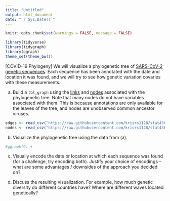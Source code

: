 ```yaml
---
title: "Untitled"
output: html_document
date: "`r Sys.Date()`"
---
```


```r
knitr::opts_chunk$set(warnings = FALSE, message = FALSE)
```

```r
library(tidyverse)
library(tidygraph)
library(ggraph)
theme_set(theme_bw())
```

[COVID-19 Phylogeny] We will visualize a phylogenetic tree of [SARS-CoV-2
genetic sequences](https://observablehq.com/@mbostock/sars-cov-2-phylogenetic-tree).
Each sequence has been annotated with the date and location it was found, and we
will try to see how genetic variation covaries with these measurements.

a. Build a `tbl_graph` using the
[links](https://raw.githubusercontent.com/krisrs1128/stat479_s22/main/_slides/week8/exercises/data/covid-edges.csv)
and
[nodes](https://raw.githubusercontent.com/krisrs1128/stat479_s22/main/_slides/week8/exercises/data/covid-nodes.csv)
associated with the phylogenetic tree. Note that many nodes do not have
variables associated with them. This is because annotations are only
available for the leaves of the
tree, and nodes are unobserved common ancestor viruses.

```r
edges <- read_csv("https://raw.githubusercontent.com/krisrs1128/stat436_s24/main/data/covid-edges.csv")
nodes <- read_csv("https://raw.githubusercontent.com/krisrs1128/stat436_s24/main/data/covid-nodes.csv")
```

b. Visualize the phylogenetic tree using the data from (a).

```r
#ggraph(G) +
```

c. Visually encode the date or location at which each sequence was found (for
a challenge, try encoding both). Justify your choice of encodings -- what are
some advantages / downsides of the approach you decided on?

d. Discuss the resulting visualization. For example, how much genetic
diversity do different countries have? Where are different waves located
genetically?